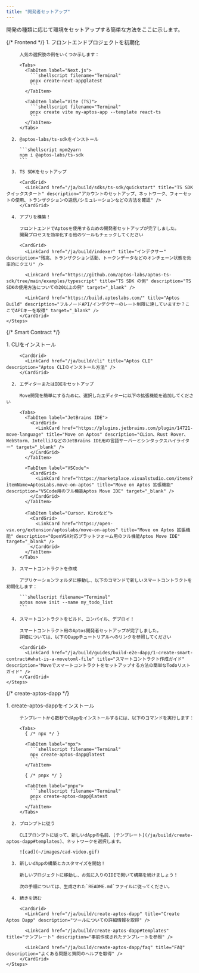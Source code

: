 ```yaml
---
title: "開発者セットアップ"
---
```



開発の種類に応じて環境をセットアップする簡単な方法をここに示します。

<Tabs>
  {/* Frontend */}

  <TabItem label="フロントエンド">
    <Steps>
      1. フロントエンドプロジェクトを初期化

         人気の選択肢の例をいくつか示します：

         <Tabs>
           <TabItem label="Next.js">
             ```shellscript filename="Terminal"
             pnpx create-next-app@latest
             ```
           </TabItem>

           <TabItem label="Vite (TS)">
             ```shellscript filename="Terminal"
             pnpx create vite my-aptos-app --template react-ts
             ```
           </TabItem>
         </Tabs>

      2. @aptos-labs/ts-sdkをインストール

         ```shellscript npm2yarn
         npm i @aptos-labs/ts-sdk
         ```

      3. TS SDKをセットアップ

         <CardGrid>
           <LinkCard href="/ja/build/sdks/ts-sdk/quickstart" title="TS SDK クイックスタート" description="アカウントのセットアップ、ネットワーク、フォーセットの使用、トランザクションの送信/シミュレーションなどの方法を確認" />
         </CardGrid>

      4. アプリを構築！

         フロントエンドでAptosを使用するための開発者セットアップが完了しました。
         開発プロセスを効率化する他のツールもチェックしてください

         <CardGrid>
           <LinkCard href="/ja/build/indexer" title="インデクサー" description="残高、トランザクション活動、トークンデータなどのオンチェーン状態を効率的にクエリ" />

           <LinkCard href="https://github.com/aptos-labs/aptos-ts-sdk/tree/main/examples/typescript" title="TS SDK の例" description="TS SDKの使用方法についての20以上の例" target="_blank" />

           <LinkCard href="https://build.aptoslabs.com/" title="Aptos Build" description="フルノードAPI/インデクサーのレート制限に達していますか？ここでAPIキーを取得" target="_blank" />
         </CardGrid>
    </Steps>
  </TabItem>

  {/* Smart Contract */}

  <TabItem label="スマートコントラクト">
    <Steps>
      1. CLIをインストール

         <CardGrid>
           <LinkCard href="/ja/build/cli" title="Aptos CLI" description="Aptos CLIのインストール方法" />
         </CardGrid>

      2. エディターまたはIDEをセットアップ

         Move開発を簡単にするために、選択したエディターに以下の拡張機能を追加してください

         <Tabs>
           <TabItem label="JetBrains IDE">
             <CardGrid>
               <LinkCard href="https://plugins.jetbrains.com/plugin/14721-move-language" title="Move on Aptos" description="CLion、Rust Rover、WebStorm、IntelliJなどのJetBrains IDE用の言語サーバーとシンタックスハイライター" target="_blank" />
             </CardGrid>
           </TabItem>

           <TabItem label="VSCode">
             <CardGrid>
               <LinkCard href="https://marketplace.visualstudio.com/items?itemName=AptosLabs.move-on-aptos" title="Move on Aptos 拡張機能" description="VSCode用のフル機能Aptos Move IDE" target="_blank" />
             </CardGrid>
           </TabItem>

           <TabItem label="Cursor、Kiroなど">
             <CardGrid>
               <LinkCard href="https://open-vsx.org/extension/aptoslabs/move-on-aptos" title="Move on Aptos 拡張機能" description="OpenVSX対応プラットフォーム用のフル機能Aptos Move IDE" target="_blank" />
             </CardGrid>
           </TabItem>
         </Tabs>

      3. スマートコントラクトを作成

         アプリケーションフォルダに移動し、以下のコマンドで新しいスマートコントラクトを初期化します：

         ```shellscript filename="Terminal"
         aptos move init --name my_todo_list
         ```

      4. スマートコントラクトをビルド、コンパイル、デプロイ！

         スマートコントラクト用のAptos開発者セットアップが完了しました。
         詳細については、以下のDappチュートリアルへのリンクを参照してください

         <CardGrid>
           <LinkCard href="/ja/build/guides/build-e2e-dapp/1-create-smart-contract#what-is-a-movetoml-file" title="スマートコントラクト作成ガイド" description="Moveでスマートコントラクトをセットアップする方法の簡単なTodoリストガイド" />
         </CardGrid>
    </Steps>
  </TabItem>

  {/* create-aptos-dapp */}

  <TabItem label="Create Aptos Dapp">
    <Steps>
      1. create-aptos-dappをインストール

         テンプレートから数秒でdAppをインストールするには、以下のコマンドを実行します：

         <Tabs>
           { /* npx */ }

           <TabItem label="npx">
             ```shellscript filename="Terminal"
             npx create-aptos-dapp@latest
             ```
           </TabItem>

           { /* pnpx */ }

           <TabItem label="pnpx">
             ```shellscript filename="Terminal"
             pnpx create-aptos-dapp@latest
             ```
           </TabItem>
         </Tabs>

      2. プロンプトに従う

         CLIプロンプトに従って、新しいdAppの名前、[テンプレート](/ja/build/create-aptos-dapp#templates)、ネットワークを選択します。

         ![cad](~/images/cad-video.gif)

      3. 新しいdAppの構築とカスタマイズを開始！

         新しいプロジェクトに移動し、お気に入りのIDEで開いて構築を続けましょう！

         次の手順については、生成された`README.md`ファイルに従ってください。

      4. 続きを読む

         <CardGrid>
           <LinkCard href="/ja/build/create-aptos-dapp" title="Create Aptos Dapp" description="ツールについての詳細情報を取得" />

           <LinkCard href="/ja/build/create-aptos-dapp#templates" title="テンプレート" description="事前作成されたテンプレートを参照" />

           <LinkCard href="/ja/build/create-aptos-dapp/faq" title="FAQ" description="よくある問題と質問のヘルプを取得" />
         </CardGrid>
    </Steps>
  </TabItem>
</Tabs>
